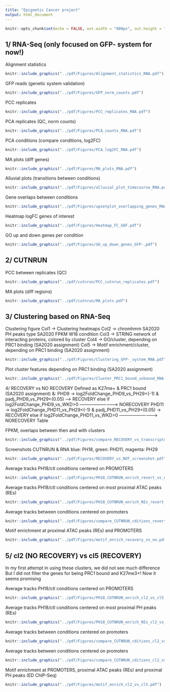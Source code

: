 ```yaml
---
title: "Epignetic Cancer project"
output: html_document
---
```


```r
knitr::opts_chunk$set(echo = FALSE, out.width = "800px", out.height = "500px")
```

## 1/ RNA-Seq (only focused on GFP- system for now!)
Alignment statistics

```r
knitr::include_graphics("../pdf/Figures/Alignment_statistics_RNA.pdf")
```

GFP reads (genetic system validation)

```r
knitr::include_graphics("../pdf/Figures/GFP_norm_counts.pdf")
```

PCC replicates

```r
knitr::include_graphics("../pdf/Figures/PCC_replicates_RNA.pdf")
```

PCA replicates (QC, norm counts)

```r
knitr::include_graphics("../pdf/Figures/PCA_counts_RNA.pdf")
```

PCA conditions (compare conditions, log2FC)

```r
knitr::include_graphics("../pdf/Figures/PCA_log2FC_RNA.pdf")
```

MA plots (diff genes)

```r
knitr::include_graphics("../pdf/Figures/MA_plots_RNA.pdf")
```

Alluvial plots (transitions between conditions)

```r
knitr::include_graphics("../pdf/Figures/alluvial_plot_timecourse_RNA.pdf")
```

Gene overlaps between conditions

```r
knitr::include_graphics("../pdf/Figures/upsetplot_overlapping_genes_RNA.pdf")
```

Heatmap logFC genes of interest

```r
knitr::include_graphics("../pdf/Figures/Heatmap_FC_GOF.pdf")
```

GO up and down genes per condition

```r
knitr::include_graphics("../pdf/Figures/GO_up_down_genes_GFP-.pdf")
```

## 2/ CUTNRUN

PCC between replicates (QC)

```r
knitr::include_graphics("../pdf/cutnrun/PCC_cutnrun_replicates.pdf")
```

MA plots (diff regions)

```r
knitr::include_graphics("../pdf/cutnrun/MA_plots.pdf")
```

## 3/ Clustering based on RNA-Seq

Clustering figure
Col1 -> Clustering heatmaps
Col2 -> chromhmm SA2020
        PH peaks type SA2020
        FPKM W18 condition
Col3 -> STRING network of interacting proteins, colored by cluster
Col4 -> GO/cluster, depending on PRC1 binding (SA2020 assignment)
Col5 -> Motif enrichment/cluster, depending on PRC1 binding (SA2020 assignment)

```r
knitr::include_graphics("../pdf/Figures/Clustering_GFP-_system_RNA.pdf")
```

Plot cluster features depending on PRC1 binding (SA2020 assignment)

```r
knitr::include_graphics("../pdf/Figures/Cluster_PRC1_bound_unbound_RNA.pdf")
```

4/ RECOVERY vs NO RECOVERY</b>
Defined as K27me+ & PRC1 bound (SA2020 assignment) &:
PHD9  -> log2FoldChange_PHD9_vs_PH29<(-1) & padj_PHD9_vs_PH29<(0.05) --> RECOVERY
         else if log2FoldChange_PHD9_vs_WKD>0 -------------------------> NORECOVERY
PHD11 -> log2FoldChange_PHD11_vs_PH29<(-1) & padj_PHD11_vs_PH29<(0.05) -> RECOVERY
         else if log2FoldChange_PHD11_vs_WKD>0 -------------------------> NORECOVERY
Table

FPKM, overlaps between then and with clusters

```r
knitr::include_graphics("../pdf/Figures/compare_RECOVERY_vs_transcriptome_cl2&5.pdf")
```

Screenshots CUTNRUN & RNA
blue: PH18, green: PHD11, magenta: PH29

```r
knitr::include_graphics("../pdf/Figures/RECOVERY_vs_NOT_screenshot.pdf")
```

Average tracks PH18/ctl conditions centered on PROMOTERS

```r
knitr::include_graphics("../pdf/Figures/PH18_CUTNRUN_enrich_revert_vs_not.pdf")
```

Average tracks PH18/ctl conditions centered on most proximal ATAC peaks (REs)

```r
knitr::include_graphics("../pdf/Figures/PH18_CUTNRUN_enrich_REs_revert_vs_not.pdf")
```

Average tracks between conditions centered on promoters

```r
knitr::include_graphics("../pdf/Figures/compare_CUTNRUN_cditions_revert_vs_not.pdf")
```

Motif enrichment at proximal ATAC peaks (REs) and PROMOTERS

```r
knitr::include_graphics("../pdf/Figures/motif_enrich_recovery_vs_no.pdf")
```

## 5/ cl2 (NO RECOVERY) vs cl5 (RECOVERY)
In my first attempt in using these clusters, we did not see much difference
But I did not filter the genes for being PRC1 bound and K27me3+!
Now it seems promising

Average tracks PH18/ctl conditions centered on PROMOTERS

```r
knitr::include_graphics("../pdf/Figures/PH18_CUTNRUN_enrich_cl2_vs_cl5.pdf")
```

Average tracks PH18/ctl conditions centered on most proximal PH peaks (REs)

```r
knitr::include_graphics("../pdf/Figures/PH18_CUTNRUN_enrich_REs_cl2_vs_cl5.pdf")
```

Average tracks between conditions centered on promoters

```r
knitr::include_graphics("../pdf/Figures/compare_CUTNRUN_cditions_cl2_vs_cl5.pdf")
```

Average tracks between conditions centered on promoters

```r
knitr::include_graphics("../pdf/Figures/compare_CUTNRUN_cditions_cl2_vs_cl5.pdf")
```

Motif enrichment at PROMOTERS, proximal ATAC peaks (REs) and proximal PH peaks (ED ChIP-Seq)

```r
knitr::include_graphics("../pdf/Figures/motif_enrich_cl2_vs_cl5.pdf")
```
